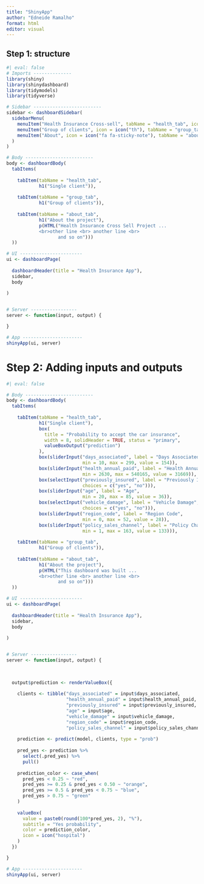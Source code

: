 ```yaml
---
title: "ShinyApp"
author: "Edneide Ramalho"
format: html
editor: visual
---
```


## Step 1: structure

```r
#| eval: false
# Imports --------------
library(shiny)
library(shinydashboard)
library(tidymodels)
library(tidyverse)

# Sidebar -------------------------
sidebar <- dashboardSidebar(
  sidebarMenu(
    menuItem("Health Insurance Cross-sell", tabName = "health_tab", icon = icon("hospital")),
    menuItem("Group of clients", icon = icon("th"), tabName = "group_tab"),
    menuItem("About", icon = icon("fa fa-sticky-note"), tabName = "about_tab")
  )
)

# Body -------------------------
body <- dashboardBody(
  tabItems(
    
    tabItem(tabName = "health_tab",
            h1("Single client")),
    
    tabItem(tabName = "group_tab",
            h1("Group of clients")),
    
    tabItem(tabName = "about_tab",
            h1("About the project"),
            p(HTML("Health Insurance Cross Sell Project ... 
            <br>other line <br> another line <br>
                   and so on")))
  ))

# UI -----------------------
ui <- dashboardPage(
  
  dashboardHeader(title = "Health Insurance App"),
  sidebar,
  body
  
)


# Server -----------------
server <- function(input, output) { 

}

# App ----------------------
shinyApp(ui, server)
```

# Step 2: Adding inputs and outputs

```r
#| eval: false

# Body -------------------------
body <- dashboardBody(
  tabItems(
    
    tabItem(tabName = "health_tab",
            h1("Single client"),
            box(
              title = "Probability to accept the car insurance", 
              width = 8, solidHeader = TRUE, status = "primary",
              valueBoxOutput("prediction")
            ),
            box(sliderInput("days_associated", label = "Days Associated",
                            min = 10, max = 299, value = 154)),
            box(sliderInput("health_annual_paid", label = "Health Annual Paid",
                            min = 2630, max = 540165, value = 31669)),
            box(selectInput("previously_insured", label = "Previously Insured",
                            choices = c("yes", "no"))),
            box(sliderInput("age", label = "Age",
                            min = 20, max = 85, value = 36)),
            box(selectInput("vehicle_damage", label = "Vehicle Damage",
                            choices = c("yes", "no"))),
            box(sliderInput("region_code", label = "Region Code",
                            min = 0, max = 52, value = 28)),
            box(sliderInput("policy_sales_channel", label = "Policy Channel",
                            min = 1, max = 163, value = 133))),
    
    tabItem(tabName = "group_tab",
            h1("Group of clients")),
    
    tabItem(tabName = "about_tab",
            h1("About the project"),
            p(HTML("This dashboard was built ... 
            <br>other line <br> another line <br>
                   and so on")))
  ))

# UI -----------------------
ui <- dashboardPage(
  
  dashboardHeader(title = "Health Insurance App"),
  sidebar,
  body
  
)


# Server -----------------
server <- function(input, output) { 
  

  
  output$prediction <- renderValueBox({
    
    clients <- tibble("days_associated" = input$days_associated,
                      "health_annual_paid" = input$health_annual_paid,
                      "previously_insured" = input$previously_insured,
                      "age" = input$age,
                      "vehicle_damage" = input$vehicle_damage,
                      "region_code" = input$region_code,
                      "policy_sales_channel" = input$policy_sales_channel)
    
    prediction <- predict(model, clients, type = "prob")
    
    pred_yes <- prediction %>% 
      select(.pred_yes) %>% 
      pull()
    
    prediction_color <- case_when(
      pred_yes < 0.25 ~ "red",
      pred_yes >= 0.25 & pred_yes < 0.50 ~ "orange",
      pred_yes >= 0.5 & pred_yes < 0.75 ~ "blue",
      pred_yes > 0.75 ~ "green"
    )
    
    valueBox(
      value = paste0(round(100*pred_yes, 2), "%"),
      subtitle = "Yes probability",
      color = prediction_color,
      icon = icon("hospital")
    )
  })

}

# App ----------------------
shinyApp(ui, server)
```
